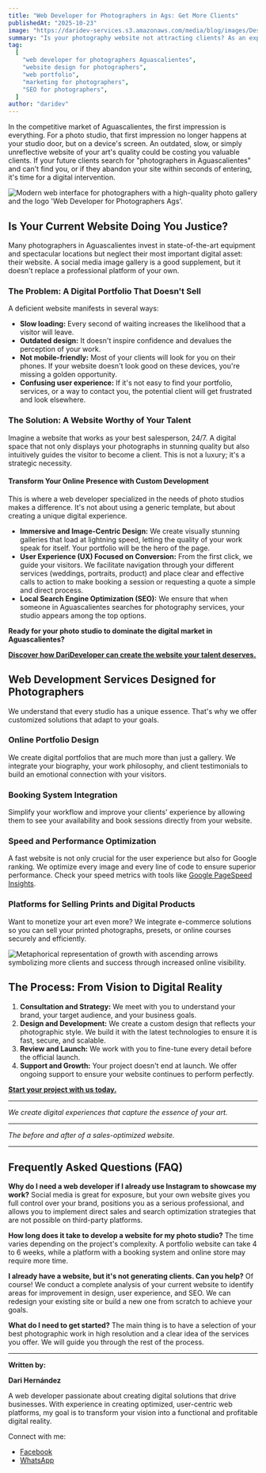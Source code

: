 ```yaml
---
title: "Web Developer for Photographers in Ags: Get More Clients"
publishedAt: "2025-10-23"
image: "https://daridev-services.s3.amazonaws.com/media/blog/images/Desarrollador_Web_para_Fot%C3%B3grafos_Ags_Consigue_M%C3%A1s_Clientes.png"
summary: "Is your photography website not attracting clients? As an expert web developer for photographers in Aguascalientes, I turn your art into a session-booking machine. Come see how!"
tag:
  [
    "web developer for photographers Aguascalientes",
    "website design for photographers",
    "web portfolio",
    "marketing for photographers",
    "SEO for photographers",
  ]
author: "daridev"
---
```


In the competitive market of Aguascalientes, the first impression is everything. For a photo studio, that first impression no longer happens at your studio door, but on a device's screen. An outdated, slow, or simply unreflective website of your art's quality could be costing you valuable clients. If your future clients search for "photographers in Aguascalientes" and can't find you, or if they abandon your site within seconds of entering, it's time for a digital intervention.

![Modern web interface for photographers with a high-quality photo gallery and the logo 'Web Developer for Photographers Ags'.](https://ik.imagekit.io/14vwzifhw/dari/fotografo%20/image.png?updatedAt=1760977590298 "Specialized Web Development for Photographers in Aguascalientes")

## Is Your Current Website Doing You Justice?

Many photographers in Aguascalientes invest in state-of-the-art equipment and spectacular locations but neglect their most important digital asset: their website. A social media image gallery is a good supplement, but it doesn't replace a professional platform of your own.

### The Problem: A Digital Portfolio That Doesn't Sell

A deficient website manifests in several ways:

- **Slow loading:** Every second of waiting increases the likelihood that a visitor will leave.
- **Outdated design:** It doesn't inspire confidence and devalues the perception of your work.
- **Not mobile-friendly:** Most of your clients will look for you on their phones. If your website doesn't look good on these devices, you're missing a golden opportunity.
- **Confusing user experience:** If it's not easy to find your portfolio, services, or a way to contact you, the potential client will get frustrated and look elsewhere.

### The Solution: A Website Worthy of Your Talent

Imagine a website that works as your best salesperson, 24/7. A digital space that not only displays your photographs in stunning quality but also intuitively guides the visitor to become a client. This is not a luxury; it's a strategic necessity.

#### Transform Your Online Presence with Custom Development

This is where a web developer specialized in the needs of photo studios makes a difference. It's not about using a generic template, but about creating a unique digital experience.

- **Immersive and Image-Centric Design:** We create visually stunning galleries that load at lightning speed, letting the quality of your work speak for itself. Your portfolio will be the hero of the page.
- **User Experience (UX) Focused on Conversion:** From the first click, we guide your visitors. We facilitate navigation through your different services (weddings, portraits, product) and place clear and effective calls to action to make booking a session or requesting a quote a simple and direct process.
- **Local Search Engine Optimization (SEO):** We ensure that when someone in Aguascalientes searches for photography services, your studio appears among the top options.

**Ready for your photo studio to dominate the digital market in Aguascalientes?**

[**Discover how DariDeveloper can create the website your talent deserves.**](https://darideveloper.com/)

## Web Development Services Designed for Photographers

We understand that every studio has a unique essence. That's why we offer customized solutions that adapt to your goals.

### Online Portfolio Design

We create digital portfolios that are much more than just a gallery. We integrate your biography, your work philosophy, and client testimonials to build an emotional connection with your visitors.

### Booking System Integration

Simplify your workflow and improve your clients' experience by allowing them to see your availability and book sessions directly from your website.

### Speed and Performance Optimization

A fast website is not only crucial for the user experience but also for Google ranking. We optimize every image and every line of code to ensure superior performance. Check your speed metrics with tools like [Google PageSpeed Insights](https://pagespeed.web.dev/).

### Platforms for Selling Prints and Digital Products

Want to monetize your art even more? We integrate e-commerce solutions so you can sell your printed photographs, presets, or online courses securely and efficiently.

![Metaphorical representation of growth with ascending arrows symbolizing more clients and success through increased online visibility.](<https://ik.imagekit.io/14vwzifhw/dari/fotografo%20/image(1).png?updatedAt=1760977590370> "Increase Your Business Opportunities with a Professional Website")

## The Process: From Vision to Digital Reality

1.  **Consultation and Strategy:** We meet with you to understand your brand, your target audience, and your business goals.
2.  **Design and Development:** We create a custom design that reflects your photographic style. We build it with the latest technologies to ensure it is fast, secure, and scalable.
3.  **Review and Launch:** We work with you to fine-tune every detail before the official launch.
4.  **Support and Growth:** Your project doesn't end at launch. We offer ongoing support to ensure your website continues to perform perfectly.

[**Start your project with us today.**](https://darideveloper.com/)

---

_We create digital experiences that capture the essence of your art._

---

_The before and after of a sales-optimized website._

---

## Frequently Asked Questions (FAQ)

**Why do I need a web developer if I already use Instagram to showcase my work?**
Social media is great for exposure, but your own website gives you full control over your brand, positions you as a serious professional, and allows you to implement direct sales and search optimization strategies that are not possible on third-party platforms.

**How long does it take to develop a website for my photo studio?**
The time varies depending on the project's complexity. A portfolio website can take 4 to 6 weeks, while a platform with a booking system and online store may require more time.

**I already have a website, but it's not generating clients. Can you help?**
Of course! We conduct a complete analysis of your current website to identify areas for improvement in design, user experience, and SEO. We can redesign your existing site or build a new one from scratch to achieve your goals.

**What do I need to get started?**
The main thing is to have a selection of your best photographic work in high resolution and a clear idea of the services you offer. We will guide you through the rest of the process.

---

**Written by:**

**Dari Hernández**

A web developer passionate about creating digital solutions that drive businesses. With experience in creating optimized, user-centric web platforms, my goal is to transform your vision into a functional and profitable digital reality.

Connect with me:

- [Facebook](https://www.facebook.com/daridevofficial)
- [WhatsApp](https://api.whatsapp.com/send?phone=5214493402622)
